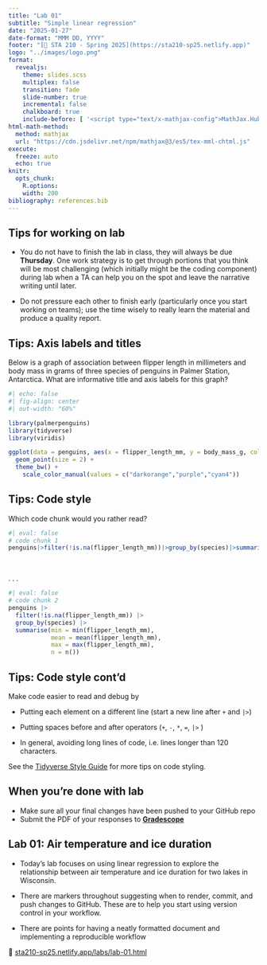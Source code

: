 ```yaml
---
title: "Lab 01"
subtitle: "Simple linear regression"
date: "2025-01-27"
date-format: "MMM DD, YYYY"
footer: "[🔗 STA 210 - Spring 2025](https://sta210-sp25.netlify.app)"
logo: "../images/logo.png"
format: 
  revealjs: 
    theme: slides.scss
    multiplex: false
    transition: fade
    slide-number: true
    incremental: false 
    chalkboard: true
    include-before: [ '<script type="text/x-mathjax-config">MathJax.Hub.Config({tex2jax: {enableAssistiveMml: false}});</script>']
html-math-method:
  method: mathjax
  url: "https://cdn.jsdelivr.net/npm/mathjax@3/es5/tex-mml-chtml.js"
execute:
  freeze: auto
  echo: true
knitr:
  opts_chunk: 
    R.options:      
    width: 200
bibliography: references.bib
---
```


## Tips for working on lab

-   You do not have to finish the lab in class, they will always be due **Thursday**. One work strategy is to get through portions that you think will be most challenging (which initially might be the coding component) during lab when a TA can help you on the spot and leave the narrative writing until later.

-   Do not pressure each other to finish early (particularly once you start working on teams); use the time wisely to really learn the material and produce a quality report.

## Tips: Axis labels and titles

::: midi
Below is a graph of association between flipper length in millimeters and body mass in grams of three species of penguins in Palmer Station, Antarctica. What are informative title and axis labels for this graph?
:::

```r
#| echo: false
#| fig-align: center
#| out-width: "60%"

library(palmerpenguins)
library(tidyverse)
library(viridis)

ggplot(data = penguins, aes(x = flipper_length_mm, y = body_mass_g, color = species)) + 
  geom_point(size = 2) + 
  theme_bw() +
    scale_color_manual(values = c("darkorange","purple","cyan4")) 
```

## Tips: Code style

Which code chunk would you rather read?

```r
#| eval: false
# code chunk 1
penguins|>filter(!is.na(flipper_length_mm))|>group_by(species)|>summarise(min=min(flipper_length_mm),mean=mean(flipper_length_mm),sd=sd(flipper_length_mm),max=max(flipper_length_mm),n=n())
```

<br>

. . .

```r
#| eval: false
# code chunk 2
penguins |> 
  filter(!is.na(flipper_length_mm)) |> 
  group_by(species) |> 
  summarise(min = min(flipper_length_mm), 
            mean = mean(flipper_length_mm), 
            max = max(flipper_length_mm),
            n = n())
```

## Tips: Code style cont'd

Make code easier to read and debug by

-   Putting each element on a different line (start a new line after `+` and `|>`)

-   Putting spaces before and after operators (`+`, `-`, `*`, `=`, `|>` )

-   In general, avoiding long lines of code, i.e. lines longer than 120 characters.

See the [Tidyverse Style Guide](https://style.tidyverse.org/) for more tips on code styling.

## **When you're done with lab**

-   Make sure all your final changes have been pushed to your GitHub repo
-   Submit the PDF of your responses to [**Gradescope**](https://www.gradescope.com/)

## Lab 01: Air temperature and ice duration

-   Today's lab focuses on using linear regression to explore the relationship between air temperature and ice duration for two lakes in Wisconsin.

-   There are markers throughout suggesting when to render, commit, and push changes to GitHub. These are to help you start using version control in your workflow.

-   There are points for having a neatly formatted document and implementing a reproducible workflow

🔗 [sta210-sp25.netlify.app/labs/lab-01.html](https://sta210-sp25.netlify.app/labs/lab-01.html)
